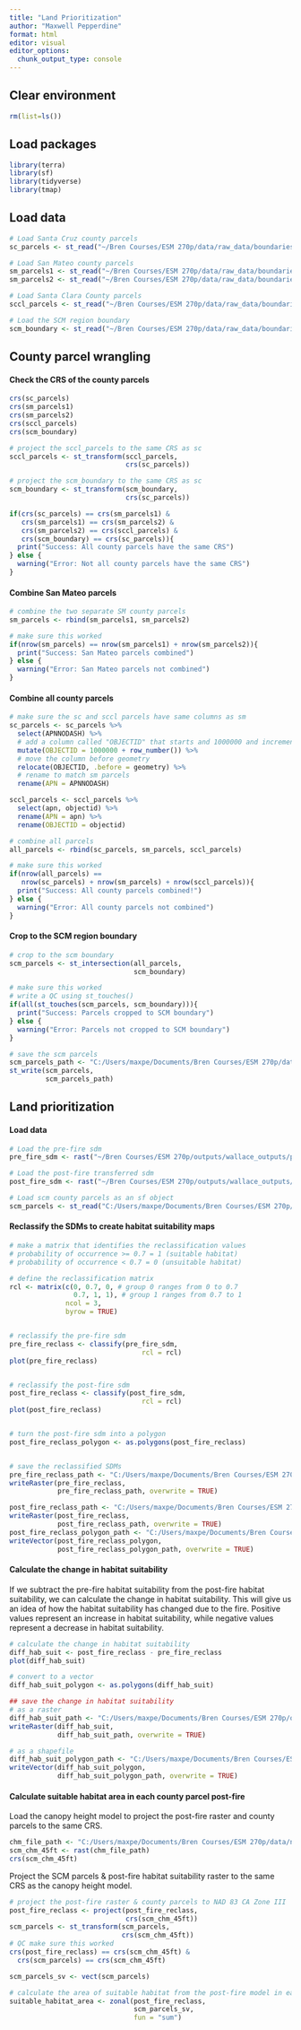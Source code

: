 ```yaml
---
title: "Land Prioritization"
author: "Maxwell Pepperdine"
format: html
editor: visual
editor_options: 
  chunk_output_type: console
---
```


## Clear environment

```r
rm(list=ls())
```

## Load packages

```r
library(terra)
library(sf)
library(tidyverse)
library(tmap)
```

## Load data

```r
# Load Santa Cruz county parcels
sc_parcels <- st_read("~/Bren Courses/ESM 270p/data/raw_data/boundaries/sc_county_parcels/Assessor_Parcels.shp")

# Load San Mateo county parcels
sm_parcels1 <- st_read("~/Bren Courses/ESM 270p/data/raw_data/boundaries/sm_county_parcels/ACTIVE_PARCELS/SAN_MATEO_COUNTY_ACTIVE_PARCELS_APN.shp")
sm_parcels2 <- st_read("~/Bren Courses/ESM 270p/data/raw_data/boundaries/sm_county_parcels/ACTIVE_PARCELS/SAN_MATEO_COUNTY_ACTIVE_PARCELS_APN2.shp")

# Load Santa Clara County parcels
sccl_parcels <- st_read("~/Bren Courses/ESM 270p/data/raw_data/boundaries/sccl_county_parcels/Parcels/geo_export_fb15c047-6a84-4c36-91f2-8ea3aff8d09f.shp")

# Load the SCM region boundary
scm_boundary <- st_read("~/Bren Courses/ESM 270p/data/raw_data/boundaries/scm_region/scm_region_boundary.shp")
```

## County parcel wrangling

#### Check the CRS of the county parcels

```r
crs(sc_parcels)
crs(sm_parcels1)
crs(sm_parcels2)
crs(sccl_parcels)
crs(scm_boundary)

# project the sccl_parcels to the same CRS as sc
sccl_parcels <- st_transform(sccl_parcels, 
                             crs(sc_parcels))

# project the scm_boundary to the same CRS as sc
scm_boundary <- st_transform(scm_boundary, 
                             crs(sc_parcels))

if(crs(sc_parcels) == crs(sm_parcels1) & 
   crs(sm_parcels1) == crs(sm_parcels2) & 
   crs(sm_parcels2) == crs(sccl_parcels) & 
   crs(scm_boundary) == crs(sc_parcels)){
  print("Success: All county parcels have the same CRS")
} else {
  warning("Error: Not all county parcels have the same CRS")
}
```

#### Combine San Mateo parcels

```r
# combine the two separate SM county parcels
sm_parcels <- rbind(sm_parcels1, sm_parcels2)

# make sure this worked
if(nrow(sm_parcels) == nrow(sm_parcels1) + nrow(sm_parcels2)){
  print("Success: San Mateo parcels combined")
} else {
  warning("Error: San Mateo parcels not combined")
}
```

#### Combine all county parcels

```r
# make sure the sc and sccl parcels have same columns as sm
sc_parcels <- sc_parcels %>% 
  select(APNNODASH) %>% 
  # add a column called "OBJECTID" that starts and 1000000 and increments by 1
  mutate(OBJECTID = 1000000 + row_number()) %>% 
  # move the column before geometry 
  relocate(OBJECTID, .before = geometry) %>% 
  # rename to match sm parcels
  rename(APN = APNNODASH)

sccl_parcels <- sccl_parcels %>% 
  select(apn, objectid) %>% 
  rename(APN = apn) %>% 
  rename(OBJECTID = objectid)

# combine all parcels
all_parcels <- rbind(sc_parcels, sm_parcels, sccl_parcels)
```

```r
# make sure this worked
if(nrow(all_parcels) == 
   nrow(sc_parcels) + nrow(sm_parcels) + nrow(sccl_parcels)){
  print("Success: All county parcels combined!")
} else {
  warning("Error: All county parcels not combined")
}
```

#### Crop to the SCM region boundary

```r
# crop to the scm boundary
scm_parcels <- st_intersection(all_parcels, 
                               scm_boundary)
```

```r
# make sure this worked
# write a QC using st_touches()
if(all(st_touches(scm_parcels, scm_boundary))){
  print("Success: Parcels cropped to SCM boundary")
} else {
  warning("Error: Parcels not cropped to SCM boundary")
}
```

```r
# save the scm parcels
scm_parcels_path <- "C:/Users/maxpe/Documents/Bren Courses/ESM 270p/data/raw_data/boundaries/scm_region_parcels/scm_region_parcels.shp"
st_write(scm_parcels, 
         scm_parcels_path)
```

## Land prioritization

#### Load data

```r
# Load the pre-fire sdm
pre_fire_sdm <- rast("~/Bren Courses/ESM 270p/outputs/wallace_outputs/pre-fire/2024_11_18_fc_LQH_rm1/map_predictions/sdm_prefire_fc_LQH_rm1_res45ft.tif")

# Load the post-fire transferred sdm
post_fire_sdm <- rast("~/Bren Courses/ESM 270p/outputs/wallace_outputs/post-fire/2024_11_17_fc_LQH_rm1_transfer/map_predictions/sdm_postfire_fc_LQH_rm1_transfer.tif")

# Load scm county parcels as an sf object
scm_parcels <- st_read("C:/Users/maxpe/Documents/Bren Courses/ESM 270p/data/raw_data/boundaries/scm_region_parcels/scm_region_parcels.shp")
```

#### Reclassify the SDMs to create habitat suitability maps

```r
# make a matrix that identifies the reclassification values
# probability of occurrence >= 0.7 = 1 (suitable habitat)
# probability of occurrence < 0.7 = 0 (unsuitable habitat)

# define the reclassification matrix
rcl <- matrix(c(0, 0.7, 0, # group 0 ranges from 0 to 0.7
                0.7, 1, 1), # group 1 ranges from 0.7 to 1
              ncol = 3, 
              byrow = TRUE)


# reclassify the pre-fire sdm
pre_fire_reclass <- classify(pre_fire_sdm, 
                                 rcl = rcl)
plot(pre_fire_reclass)


# reclassify the post-fire sdm
post_fire_reclass <- classify(post_fire_sdm, 
                                 rcl = rcl)
plot(post_fire_reclass)


# turn the post-fire sdm into a polygon
post_fire_reclass_polygon <- as.polygons(post_fire_reclass)


# save the reclassified SDMs
pre_fire_reclass_path <- "C:/Users/maxpe/Documents/Bren Courses/ESM 270p/outputs/data/habitat_suitability/pre_fire/pre_fire_habitat_suitability.tif"
writeRaster(pre_fire_reclass, 
            pre_fire_reclass_path, overwrite = TRUE)

post_fire_reclass_path <- "C:/Users/maxpe/Documents/Bren Courses/ESM 270p/outputs/data/habitat_suitability/post_fire/post_fire_habitat_suitability.tif"
writeRaster(post_fire_reclass, 
            post_fire_reclass_path, overwrite = TRUE)
post_fire_reclass_polygon_path <- "C:/Users/maxpe/Documents/Bren Courses/ESM 270p/outputs/data/habitat_suitability/post_fire/post_fire_habitat_suitability.shp"
writeVector(post_fire_reclass_polygon, 
            post_fire_reclass_polygon_path, overwrite = TRUE)
```

#### Calculate the change in habitat suitability

If we subtract the pre-fire habitat suitability from the post-fire habitat suitability, we can calculate the change in habitat suitability. This will give us an idea of how the habitat suitability has changed due to the fire. Positive values represent an increase in habitat suitability, while negative values represent a decrease in habitat suitability.

```r
# calculate the change in habitat suitability
diff_hab_suit <- post_fire_reclass - pre_fire_reclass
plot(diff_hab_suit)

# convert to a vector 
diff_hab_suit_polygon <- as.polygons(diff_hab_suit)

## save the change in habitat suitability
# as a raster
diff_hab_suit_path <- "C:/Users/maxpe/Documents/Bren Courses/ESM 270p/outputs/data/habitat_suitability/difference/post-pre_hab_suit_diff.tif"
writeRaster(diff_hab_suit, 
            diff_hab_suit_path, overwrite = TRUE)

# as a shapefile
diff_hab_suit_polygon_path <- "C:/Users/maxpe/Documents/Bren Courses/ESM 270p/outputs/data/habitat_suitability/difference/post-pre_hab_suit_diff.shp"
writeVector(diff_hab_suit_polygon, 
            diff_hab_suit_polygon_path, overwrite = TRUE)
```

#### Calculate suitable habitat area in each county parcel post-fire

Load the canopy height model to project the post-fire raster and county parcels to the same CRS.

```r
chm_file_path <- "C:/Users/maxpe/Documents/Bren Courses/ESM 270p/data/new_data/wallace_env_data/scm_chm_45ft.tif"
scm_chm_45ft <- rast(chm_file_path)
crs(scm_chm_45ft)
```

Project the SCM parcels & post-fire habitat suitability raster to the same CRS as the canopy height model.

```r
# project the post-fire raster & county parcels to NAD 83 CA Zone III
post_fire_reclass <- project(post_fire_reclass, 
                             crs(scm_chm_45ft))
scm_parcels <- st_transform(scm_parcels, 
                            crs(scm_chm_45ft))
# QC make sure this worked
crs(post_fire_reclass) == crs(scm_chm_45ft) & 
  crs(scm_parcels) == crs(scm_chm_45ft)

scm_parcels_sv <- vect(scm_parcels)

# calculate the area of suitable habitat from the post-fire model in each parcel
suitable_habitat_area <- zonal(post_fire_reclass, 
                               scm_parcels_sv, 
                               fun = "sum")
```




















